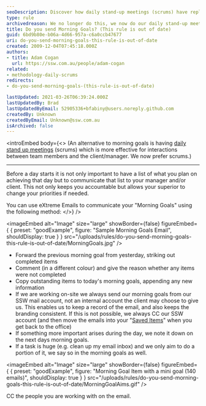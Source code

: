 ```yaml
---
seoDescription: Discover how daily stand-up meetings (scrums) have replaced morning goals for better team interactions and client communication.
type: rule
archivedreason: We no longer do this, we now do our daily stand-up meetings (Scrums) because it is more effective with interactions between team members.
title: Do you send Morning Goals? (This rule is out of date)
guid: 6bd9b80e-b06a-4d66-957a-c6a0ccb47677
uri: do-you-send-morning-goals-this-rule-is-out-of-date
created: 2009-12-04T07:45:18.000Z
authors:
- title: Adam Cogan
  url: https://ssw.com.au/people/adam-cogan
related:
- methodology-daily-scrums
redirects:
- do-you-send-morning-goals-(this-rule-is-out-of-date)

lastUpdated: 2021-03-26T06:39:24.000Z
lastUpdatedBy: Brad
lastUpdatedByEmail: 52905336+bfabiny@users.noreply.github.com
createdBy: Unknown
createdByEmail: Unknown@ssw.com.au
isArchived: false
---
```


<introEmbed
  body={<>
(An alternative to morning goals is having [daily stand up meetings](/methodology-daily-scrums) (scrums) which is more effective for interactions between team members and the client/manager. We now prefer scrums.)

---

Before a day starts it is not only important to have a list of what you plan on achieving that day but to communicate that list to your manager and/or client. This not only keeps you accountable but allows your superior to change your priorities if needed.

You can use eXtreme Emails to communicate your "Morning Goals" using the following method:
  </>}
/>

<imageEmbed
  alt="Image"
  size="large"
  showBorder={false}
  figureEmbed={ {
    preset: "goodExample",
    figure: "Sample Morning Goals Email",
    shouldDisplay: true
  } }
  src="/uploads/rules/do-you-send-morning-goals-this-rule-is-out-of-date/MorningGoals.jpg"
/>


* Forward the previous morning goal from yesterday, striking out completed items
* Comment (in a different colour) and give the reason whether any items were not completed
* Copy outstanding items to today's morning goals, appending any new information
* If we are working on-site we always send our morning goals from our SSW mail account, not an internal account the client may choose to give us. This enables us to keep a record of the email, and also keeps the branding consistent. If this is not possible, we always CC our SSW account (and then move the emails into your "[Saved Items](/do-you-save-important-items-in-a-separate-folder)" when you get back to the office)
* If something more important arises during the day, we note it down on the next days morning goals.
* If a task is huge (e.g. clean up my email inbox) and we only aim to do a portion of it, we say so in the morning goals as well.

<imageEmbed
  alt="Image"
  size="large"
  showBorder={false}
  figureEmbed={ {
    preset: "goodExample",
    figure: "Morning Goal Item with a mini goal (140 emails)",
    shouldDisplay: true
  } }
  src="/uploads/rules/do-you-send-morning-goals-this-rule-is-out-of-date/MorningGoalAims.gif"
/>


CC the people you are working with on the email.
